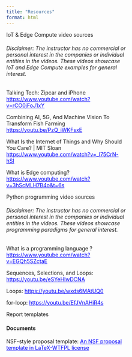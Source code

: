 ```yaml
---
title: "Resources"
format: html
---
```


<!--- Example of card -->
<!-- Tip: use bg-* and text-* utilities to style the card -->

<div class="card text-white bg-primary mb-3 d-inline-block" style="max-width: 20rem;">
<div class="card-header">IoT & Edge Compute video sources</div>
<div class="card-body">
<!-- <h4 class="card-title"></h4> --> 
<h6 class="card-title">Disclaimer: The instructor has no commercial or personal interest in the companies or individual entities in the videos. These videos showcase IoT and Edge Compute examples for general interest.</h6>
<p>Talking Tech: Zipcar and iPhone <a href="https://www.youtube.com/watch?v=rCO0jFoJ1xY" style="color:blue;" target="_blank">https://www.youtube.com/watch?v=rCO0jFoJ1xY</a></p>
<p>Combining AI, 5G, And Machine Vision To Transform Fish Farming <a href="https://youtu.be/PzQ_iWKFsxE" style="color:blue;" target="_blank">https://youtu.be/PzQ_iWKFsxE</a></p>  
<p>What Is the Internet of Things and Why Should You Care? | MIT Sloan <a href="https://www.youtube.com/watch?v=_l75CrN-hSI" style="color:blue;" target="_blank">https://www.youtube.com/watch?v=_l75CrN-hSI</a></p>
<p>What is Edge computing?  <a href="https://www.youtube.com/watch?v=3hScMLH7B4o&t=6s" style="color:blue;" target="_blank">https://www.youtube.com/watch?v=3hScMLH7B4o&t=6s</a></p>
</div>
</div>

<div class="card text-white bg-primary mb-3 d-inline-block" style="max-width: 20rem;">
<div class="card-header">Python programming video sources</div>
<div class="card-body">
<!-- <h4 class="card-title"></h4> --> 
<h6 class="card-title">Disclaimer: The instructor has no commercial or personal interest in the companies or individual entities in the videos. These videos showcase programming paradigms for general interest.</h6>
<p>What is a programming language ?<a href="https://www.youtube.com/watch?v=EGQh5SZctaE" style="color:blue;" target="_blank">https://www.youtube.com/watch?v=EGQh5SZctaE</a></p>
<p>Sequences, Selections, and Loops: <a href="https://youtu.be/eSYeHlwDCNA" style="color:blue;" target="_blank">https://youtu.be/eSYeHlwDCNA</a></p>  
<p>Loops: <a href="https://youtu.be/wxds6MAtUQ0" style="color:blue;" target="_blank">https://youtu.be/wxds6MAtUQ0</a></p>
<p>for-loop: <a href="https://youtu.be/EfJVnAHiR4s" style="color:blue;" target="_blank">https://youtu.be/EfJVnAHiR4s</a></p>
</div>
</div>

<div class="card text-white bg-primary mb-3 d-inline-block" style="max-width: 20rem;">
<div class="card-header">Report templates</div>
<div class="card-body">
<h4 class="card-title">Documents</h4>
<p>NSF-style proposal template: <a href="https://github.com/jeremygibbs/nsf-proposal-latex" style="color:blue;" target="_blank">An NSF proposal template in LaTeX-WTFPL license</a></p>
</div>
</div>

<!-- 
<div class="card text-white bg-dark mb-3 d-inline-block" style="max-width: 20rem;">
<div class="card-header">Presentation templates</div>
<div class="card-body">
<h4 class="card-title">Primary card title</h4>
<p class="card-text">Some quick example text to build on the card title and make up the bulk of the card's content.</p>
</div>
</div>
-->